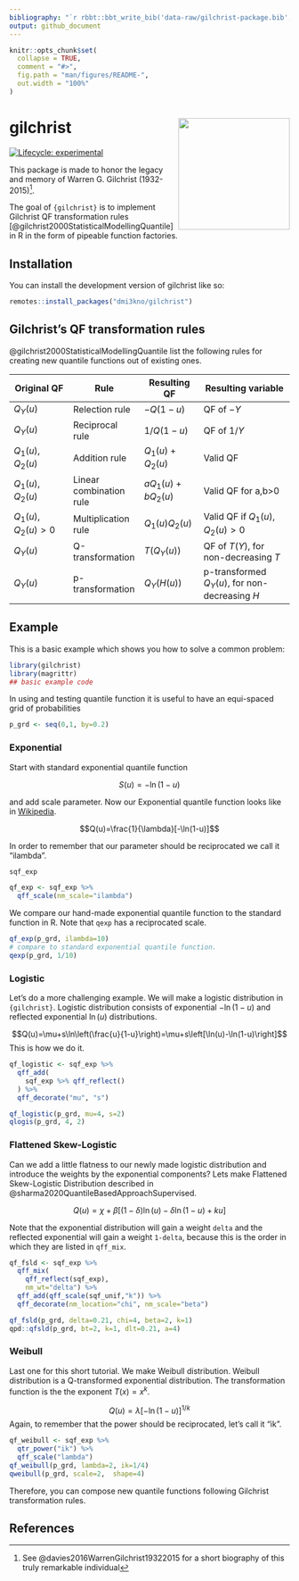 ```yaml
---
bibliography: "`r rbbt::bbt_write_bib('data-raw/gilchrist-package.bib', translator='bibtex', overwrite = TRUE)`"
output: github_document
---
```


<!-- README.md is generated from README.Rmd. Please edit that file -->

```r
knitr::opts_chunk$set(
  collapse = TRUE,
  comment = "#>",
  fig.path = "man/figures/README-",
  out.width = "100%"
)
```

# gilchrist <a href='https://dmi3kno.github.io/gilchrist'><img src='man/figures/logo.png' align="right" height="200" /></a>

<!-- badges: start -->
[![Lifecycle: experimental](https://img.shields.io/badge/lifecycle-experimental-orange.svg)](https://lifecycle.r-lib.org/articles/stages.html#experimental)
<!-- badges: end -->

This package is made to honor the legacy and memory of Warren G. Gilchrist (1932-2015)^[See @davies2016WarrenGilchrist19322015 for a short biography of this truly remarkable individual].

The goal of `{gilchrist}` is to implement Gilchrist QF transformation rules [@gilchrist2000StatisticalModellingQuantile] in R in the form of pipeable function factories.

## Installation

You can install the development version of gilchrist like so:

``` r
remotes::install_packages("dmi3kno/gilchrist")
```
## Gilchrist's QF transformation rules

@gilchrist2000StatisticalModellingQuantile list the following rules for creating new quantile functions out of existing ones.

| Original QF  | Rule          | Resulting QF | Resulting variable |
| ------------ | ------------- | ------------ | ------------------ |
| $Q_Y(u)$     | Relection rule| $-Q(1-u)$ | QF of $-Y$ | 
| $Q_Y(u)$ | Reciprocal rule  | $1/Q(1-u)$ | QF of $1/Y$ |
| $Q_1(u),Q_2(u)$ | Addition rule  | $Q_1(u)+Q_2(u)$ | Valid QF |
| $Q_1(u),Q_2(u)$ | Linear combination rule  | $aQ_1(u)+bQ_2(u)$ | Valid QF for a,b>0 |
| $Q_1(u),Q_2(u)>0$ | Multiplication rule  | $Q_1(u)Q_2(u)$ | Valid QF if $Q_1(u),Q_2(u)>0$ |
| $Q_Y(u)$ | Q-transformation  | $T(Q_Y(u))$ | QF of $T(Y)$, for non-decreasing $T$ |
| $Q_Y(u)$ | p-transformation  | $Q_Y(H(u))$ | p-transformed $Q_Y(u)$, for non-decreasing $H$ |


## Example

This is a basic example which shows you how to solve a common problem:

```r
library(gilchrist)
library(magrittr)
## basic example code
```

In using and testing quantile function it is useful to have an equi-spaced grid of probabilities

```r
p_grd <- seq(0,1, by=0.2)
```

### Exponential

Start with standard exponential quantile function

$$S(u)=-\ln(1-u)$$

and add scale parameter. Now our Exponential quantile function looks like in [Wikipedia](https://en.wikipedia.org/wiki/Exponential_distribution).

$$Q(u)=\frac{1}{\lambda}[-\ln(1-u)]$$

In order to remember that our parameter should be reciprocated we call it "ilambda".

```r
sqf_exp

qf_exp <- sqf_exp %>% 
  qff_scale(nm_scale="ilambda")
```

We compare our hand-made exponential quantile function to the standard function in R. Note that `qexp` has a reciprocated scale.

```r
qf_exp(p_grd, ilambda=10)
# compare to standard exponential quantile function. 
qexp(p_grd, 1/10)
```

### Logistic

Let's do a more challenging example. We will make a logistic distribution in `{gilchrist}`. Logistic distribution consists of exponential $-\ln(1-u)$ and reflected exponential $\ln(u)$ distributions. 

$$Q(u)=\mu+s\ln\left(\frac{u}{1-u}\right)=\mu+s\left[\ln(u)-\ln(1-u)\right]$$
This is how we do it.

```r
qf_logistic <- sqf_exp %>% 
  qff_add(
    sqf_exp %>% qff_reflect()
  ) %>% 
  qff_decorate("mu", "s")

qf_logistic(p_grd, mu=4, s=2)
qlogis(p_grd, 4, 2)
```

### Flattened Skew-Logistic

Can we add a little flatness to our newly made logistic distribution and introduce the weights by the exponential components? Lets make Flattened Skew-Logistic Distribution described in @sharma2020QuantileBasedApproachSupervised.

$$Q(u)=\chi+\beta[(1-\delta)\ln(u)-\delta\ln(1-u)+ku]$$

Note that the exponential distribution will gain a weight `delta` and the reflected exponential will gain a weight `1-delta`, because this is the order in which they are listed in `qff_mix`.

```r
qf_fsld <- sqf_exp %>% 
  qff_mix(
    qff_reflect(sqf_exp),
    nm_wt="delta") %>% 
  qff_add(qff_scale(sqf_unif,"k")) %>% 
  qff_decorate(nm_location="chi", nm_scale="beta")

qf_fsld(p_grd, delta=0.21, chi=4, beta=2, k=1)
qpd::qfsld(p_grd, bt=2, k=1, dlt=0.21, a=4)
```

### Weibull

Last one for this short tutorial. We make Weibull distribution. Weibull distribution is a Q-transformed  exponential distribution. The transformation function is the the exponent $T(x)=x^k$.

$$Q(u)=\lambda[-\ln(1-u)]^{1/k}$$
Again, to remember that the power should be reciprocated, let's call it "ik".

```r
qf_weibull <- sqf_exp %>% 
  qtr_power("ik") %>% 
  qff_scale("lambda")
qf_weibull(p_grd, lambda=2, ik=1/4)
qweibull(p_grd, scale=2,  shape=4)
```

Therefore, you can compose new quantile functions following Gilchrist transformation rules.

## References

